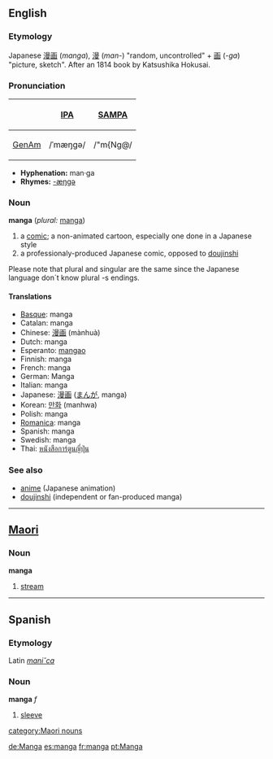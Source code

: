 ==English==
===Etymology===
Japanese [[漫画]] (''manga''), [[漫]] (''man-'') "random, uncontrolled" + [[画]] (''-ga'') "picture, sketch".  After an 1814 book by Katsushika Hokusai.

===Pronunciation===
{| border=1 cellpadding=5
! !! [[w:International Phonetic Alphabet|IPA]] !! [[w:SAMPA|SAMPA]]
|-
! [[GenAm]]
| /ˈmæŋɡə/ || /"m{Ng@/
|}

*'''Hyphenation:''' man·ga
*'''Rhymes:''' [[Rhymes:English:-æŋɡə|-æŋɡə]]

===Noun===
'''manga''' (''plural:'' [[manga]])
# a [[comic]]; a non-animated cartoon, especially one done in a Japanese style
# a professionaly-produced Japanese comic, opposed to [[doujinshi]]

Please note that plural and singular are the same since the Japanese language don´t know plural -s endings.

====Translations====
*[[Basque]]: manga
*Catalan: manga
*Chinese: [[漫画]] (mànhuà)
*Dutch: manga
*Esperanto: [[mangao]]
*Finnish: manga
*French: manga
*German: Manga
*Italian: manga
*Japanese: [[漫画]] ([[まんが]], manga)
*Korean: [[만화]] (manhwa)
*Polish: manga
*[[Romanica]]: manga
*Spanish: manga
*Swedish: manga
*Thai: [[หนังสือการ์ตูนญี่ปุ่น]]

===See also===
*[[anime]] (Japanese animation)
*[[doujinshi]] (independent or fan-produced manga)

-----
==[[Maori]]==
===Noun===
'''manga'''

# [[stream]]

----

==Spanish==
===Etymology===
Latin ''[[manica|mani˘ca]]''

===Noun===
'''manga''' ''f''

# [[sleeve]]

[[category:Maori nouns]]

[[de:Manga]]
[[es:manga]]
[[fr:manga]]
[[pt:Manga]]
